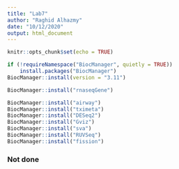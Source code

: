 ```yaml
---
title: "Lab7"
author: "Raghid Alhazmy"
date: "10/12/2020"
output: html_document
---
```


```r
knitr::opts_chunk$set(echo = TRUE)
```

```r
if (!requireNamespace("BiocManager", quietly = TRUE))
    install.packages("BiocManager")
BiocManager::install(version = "3.11")
```

```r
BiocManager::install("rnaseqGene")

BiocManager::install("airway")
BiocManager::install("tximeta")
BiocManager::install("DESeq2")
BiocManager::install("Gviz")
BiocManager::install("sva")
BiocManager::install("RUVSeq")
BiocManager::install("fission")
```

### Not done